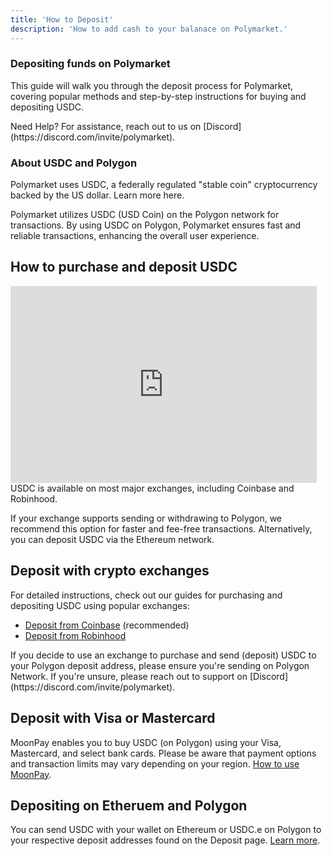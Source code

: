 ```yaml
---
title: 'How to Deposit'
description: 'How to add cash to your balanace on Polymarket.'
---
```


### Depositing funds on Polymarket

This guide will walk you through the deposit process for Polymarket, covering popular methods and step-by-step instructions for buying and depositing USDC.

<Note>
Need Help? For assistance, reach out to us on [Discord](https://discord.com/invite/polymarket).
</Note>

### About USDC and Polygon
Polymarket uses USDC, a federally regulated "stable coin" cryptocurrency backed by the US dollar. Learn more here.

Polymarket utilizes USDC (USD Coin) on the Polygon network for transactions. By using USDC on Polygon, Polymarket ensures fast and reliable transactions, enhancing the overall user experience.

How to purchase and deposit USDC
--------------------------------
<iframe width="490" height="315" src="https://www.youtube.com/embed/IlDLdqT8RjU?si=2f0ze0d-SQznVP_N" title="YouTube video player" frameborder="0" allow="accelerometer; autoplay; clipboard-write; encrypted-media; gyroscope; picture-in-picture; web-share" referrerpolicy="strict-origin-when-cross-origin" allowfullscreen></iframe>
USDC is available on most major exchanges, including Coinbase and Robinhood.

If your exchange supports sending or withdrawing to Polygon, we recommend this option for faster and fee-free transactions. Alternatively, you can deposit USDC via the Ethereum network.

Deposit with crypto exchanges 
-------------------------

For detailed instructions, check out our guides for purchasing and depositing USDC using popular exchanges:

* [Deposit from Coinbase](https://polymarket.mintlify.app/deposits/coinbase) (recommended)
* [Deposit from Robinhood](https://polymarket.mintlify.app/deposits/robinhood)


<Note>
If you decide to use an exchange to purchase and send (deposit) USDC to your Polygon deposit address, please ensure you're sending on Polygon Network. If you're unsure, please reach out to support on [Discord](https://discord.com/invite/polymarket).
</Note>

Deposit with Visa or Mastercard
---

MoonPay enables you to buy USDC (on Polygon) using your Visa, Mastercard, and select bank cards. Please be aware that payment options and transaction limits may vary depending on your region. [How to use MoonPay](https://polymarket.mintlify.app/deposits/moonpay).

Depositing on Etheruem and Polygon 
---

You can send USDC with your wallet on Ethereum or USDC.e on Polygon to your respective deposit addresses found on the Deposit page. [Learn more](https://polymarket.mintlify.app/deposits/usdc-on-eth).

